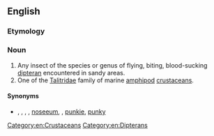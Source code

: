 {{also|sand flea}}
==English==
{{rfi|en}}
{{wikipedia|Sandfly}}
{{wikispecies|Diptera}}
{{wikispecies|Talitridae}}

===Etymology===
{{compound|sand|flea|lang=en}}

===Noun===
{{en-noun}}

# Any insect of the species or genus of flying, biting, blood-sucking [[dipteran]] encountered in sandy areas.
# One of the [[Talitridae]] family of marine [[amphipod]] [[crustacean]]s.

====Synonyms====
* {{sense|insect}} {{l|en|sandfly}}, {{l|en|sand fly}}, {{l|en|no-see-um}}, {{vern|no-see-em|pedia=1}}, [[noseeum]], {{vern|sand gnat|pedia=1}}, [[punkie]], [[punky]]

[[Category:en:Crustaceans]]
[[Category:en:Dipterans]]